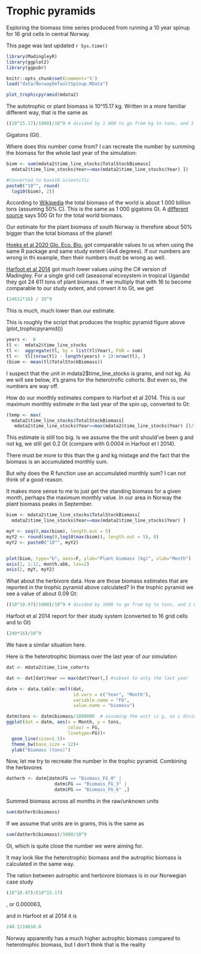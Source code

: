 # Trophic pyramids

Exploring the biomass time series produced from running a 10 year spinup for 16 grid cells in central Norway.

This page was last updated ```r Sys.time() ```

```r
library(MadingleyR)
library(ggplot2)
library(ggpubr)

knitr::opts_chunk$set(comment='%')
load("data/NorwayDefaultSpinup.RData")
```

```r
plot_trophicpyramid(mdata2)
```

The autotrophic or plant biomass is 10^15.17 kg. Written in a more familiar different way, that is the same as
```r
((10^15.17)/1000)/10^9 # divided by 1 000 to go from kg to tons, and 1 000 000 000 to get Gt
```
Gigatons (Gt).

Where does this number come from? 
I can recreate the number by summing the biomass for the whole last year of the simulation:
```r
biom <- sum(mdata2$time_line_stocks$TotalStockBiomass[
  mdata2$time_line_stocks$Year==max(mdata2$time_line_stocks$Year) ])

#Converted to base10 scientific
paste0("10^", round(
  log10(biom), 2))

```

According to [Wikipedia](https://en.wikipedia.org/wiki/Biomass_(ecology)) the total biomass of the world is about 1 000 billion tons (assuming 50% C). This is the same as 1 000 gigatons Gt. A [different source](https://www.weforum.org/agenda/2021/08/total-biomass-weight-species-earth) says 500 Gt for the total world biomass.

Our estimate for the plant biomass of south Norway is therefore about 50% bigger than the total biomass of the planet! 

[Hoeks et al 2020 Glo. Eco. Bio.](https://onlinelibrary.wiley.com/doi/full/10.1111/geb.13354) got comparable values to us when using the same R package and same study extent (4x4 degrees). If our numbers are wrong in thi example, then their numbers must be wrong as well.

[Harfoot et al 2014](https://journals.plos.org/plosbiology/article?id=10.1371/journal.pbio.1001841) got much lower values using the C# version of Madingley. For a single grid cell (aseasonal ecosystem in tropical Uganda) they got 24 611 tons of plant biomass. If we multiply that with 16 to become comparable to our study extent, and convert it to Gt, we get 

```r
(24611*16) / 10^9
```
This is much, much lower than our estimate.
 
This is roughly the script that produces the trophic pyramid figure above (plot_trophicpyramid())
```r
years <-  0
tl <-  mdata2$time_line_stocks
tl <-  aggregate(tl, by = list(tl$Year), FUN = sum)
tl <-  tl[(nrow(tl) - length(years) + 1):nrow(tl), ]
(biom <- mean(tl$TotalStockBiomass))
```
I suspect that the unit in mdata2$time_line_stocks is grams, and not kg. As we will see below, it's grams for the heterotrofic cohorts.
But even so, the numbers are way off.
 
How do our monthly estimates compare to Harfoot et al 2014.
This is our maximum monthly estimate in the last year of the spin up, converted to Gt:
```r
(temp <- max(
  mdata2$time_line_stocks$TotalStockBiomass[
   mdata2$time_line_stocks$Year==max(mdata2$time_line_stocks$Year) ])/1000/10^9)

```
This estimate is still too big. 
Is we assume the the unit should've been g and not kg, we still get 0.2 Gt (compare with 0.0004 in Harfoot et l 2014).

There must be more to this than the g and kg mistage and the fact that the biomass is an accumulated monthly sum.  

But why does the R function use an accumulated monthly sum? I can not think of a good reason.

It makes more sense to me to just get the standing biomass for a given month, perhaps the maximum monthly value. In our area in Norway the plant biomass peaks in September.
```r
biom <- mdata2$time_line_stocks$TotalStockBiomass[
  mdata2$time_line_stocks$Year==max(mdata2$time_line_stocks$Year) ]

myY <- seq(0,max(biom), length.out = 5)
myY2 <- round(seq(0,log10(max(biom)), length.out = 5), 0)
myY2 <- paste0("10^", myY2)


plot(biom, type="b", axes=F, ylab="Plant biomass (kg)", xlab="Month")
axis(1, 1:12, month.abb, las=2)
axis(2, myY, myY2)
```



What about the herbivore data. How are those biomass estimates that are reported in the trophic pyramid above calculated?
In the trophic pyramid we see a value of about 0.09 Gt:
```r
((10^10.97)/1000)/10^9 # divided by 1000 to go from kg to tons, and 1 000 000 000 to get Gt
```
Harfoot et al 2014 report for their study system (converted to 16 grid cells and to Gt)

```r
(240*16)/10^9
```

We have a similar situation here. 

Here is the heterotrophic biomass over the last year of our simulation

```r
dat <- mdata2$time_line_cohorts

dat <- dat[dat$Year == max(dat$Year),] #subset to only the last year

datm <- data.table::melt(dat,
                         id.vars = c("Year", "Month"),
                         variable.name = "FG",
                         value.name = "biomass")

datm$tons <- datm$biomass/1000000  # assuming the unit is g, so i divide by 10^6 to give tons
ggplot(dat = datm, aes(x = Month, y = tons, 
                       colour = FG,
                       linetype=FG))+
  geom_line(size=1.5)+
  theme_bw(base_size = 12)+
  ylab("Biomass (tons)")
```

Now, let me try to recreate the number in the trophic pyramid.
Combining the herbivores
```r
datherb <- datm[datm$FG == "Biomass_FG_0" |
                  datm$FG == "Biomass_FG_3" |
                  datm$FG == "Biomass_FG_6" ,]
```

Summed biomass across all months in the raw/unknown units
```r
sum(datherb$biomass)
```
If we assume that units are in grams, this is the same as
```r
sum(datherb$biomass)/1000/10^9
```
Gt, which is quite close the number we were aiming for. 

It may look like the heterotrophic biomass and the autrophic biomass is calculated in the same way.

The ration between autrophic and herbivore biomass is in our Norwegian case study
```r
(10^10.97)/(10^15.17)
```
, or 0.000063,

and in Harfoot et al 2014 it is 
```r
240.2/24610.8
```
Norway apparently has a much higher autrophic biomass compared to heterotrophic biomass, but I don't think that is the reality

